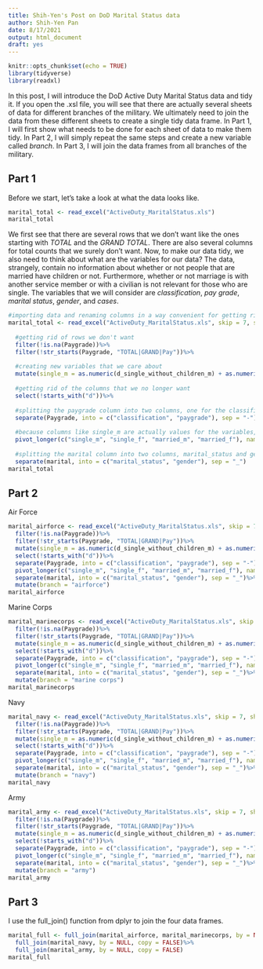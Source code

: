 ```yaml
---
title: Shih-Yen's Post on DoD Marital Status data
author: Shih-Yen Pan
date: 8/17/2021
output: html_document
draft: yes
---
```


```r
knitr::opts_chunk$set(echo = TRUE)
library(tidyverse)
library(readxl)
```
In this post, I will introduce the DoD Active Duty Marital Status data and tidy it.
If you open the .xsl file, you will see that there are actually several sheets of data for different branches of the military. We ultimately need to join the data from these different sheets to create a single tidy data frame. In Part 1, I will first show what needs to be done for each sheet of data to make them tidy. In Part 2, I will simply repeat the same steps and create a new variable called *branch*. In Part 3, I will join the data frames from all branches of the military.

## Part 1

Before we start, let's take a look at what the data looks like.

```r
marital_total <- read_excel("ActiveDuty_MaritalStatus.xls")
marital_total
```
We first see that there are several rows that we don't want like the ones starting with *TOTAL* and the *GRAND TOTAL*. There are also several columns for total counts that we surely don't want. Now, to make our data tidy, we also need to think about what are the variables for our data? The data, strangely, contain no information about whether or not people that are married have children or not. Furthermore, whether or not marriage is with another service member or with a civilian is not relevant for those who are single. The variables that we will consider are *classification*, *pay grade*, *marital status*, *gender*, and *cases*.

```r
#importing data and renaming columns in a way convenient for getting rid of them later
marital_total <- read_excel("ActiveDuty_MaritalStatus.xls", skip = 7, sheet = 1, col_names = c("d", "Paygrade", "d_single_without_children_m", "d_single_without_children_f", "d", "d_single_with_children_m", "d_single_with_children_f", "d", "d_joint_service_marriage_m", "d_joint_service_marriage_f", "d", "d_civilian_marriage_m", "d_civilian_marriage_f", "d", "d", "d", "d"))%>% 
  
  #getting rid of rows we don't want
  filter(!is.na(Paygrade))%>%
  filter(!str_starts(Paygrade, "TOTAL|GRAND|Pay"))%>%
  
  #creating new variables that we care about
  mutate(single_m = as.numeric(d_single_without_children_m) + as.numeric(d_single_with_children_m), single_f = as.numeric(d_single_without_children_f) + as.numeric(d_single_with_children_f), married_m = as.numeric(d_joint_service_marriage_m) + as.numeric(d_civilian_marriage_m), married_f = as.numeric(d_joint_service_marriage_f) + as.numeric(d_civilian_marriage_f))%>%
  
  #getting rid of the columns that we no longer want
  select(!starts_with("d"))%>%
  
  #splitting the paygrade column into two columns, one for the classification and one for the level of paygrade
  separate(Paygrade, into = c("classification", "paygrade"), sep = "-")%>%
  
  #because columns like single_m are actually values for the variables, marital status and gender, we use pivot_longer
  pivot_longer(c("single_m", "single_f", "married_m", "married_f"), names_to = "marital", values_to = "cases") %>%
  
  #splitting the marital column into two columns, marital_status and gender
  separate(marital, into = c("marital_status", "gender"), sep = "_")
marital_total
```
## Part 2

Air Force
```r
marital_airforce <- read_excel("ActiveDuty_MaritalStatus.xls", skip = 7, sheet = 2, col_names = c("d", "Paygrade", "d_single_without_children_m", "d_single_without_children_f", "d", "d_single_with_children_m", "d_single_with_children_f", "d", "d_joint_service_marriage_m", "d_joint_service_marriage_f", "d", "d_civilian_marriage_m", "d_civilian_marriage_f", "d", "d", "d", "d"))%>% 
  filter(!is.na(Paygrade))%>%
  filter(!str_starts(Paygrade, "TOTAL|GRAND|Pay"))%>%
  mutate(single_m = as.numeric(d_single_without_children_m) + as.numeric(d_single_with_children_m), single_f = as.numeric(d_single_without_children_f) + as.numeric(d_single_with_children_f), married_m = as.numeric(d_joint_service_marriage_m) + as.numeric(d_civilian_marriage_m), married_f = as.numeric(d_joint_service_marriage_f) + as.numeric(d_civilian_marriage_f))%>%
  select(!starts_with("d"))%>%
  separate(Paygrade, into = c("classification", "paygrade"), sep = "-")%>%
  pivot_longer(c("single_m", "single_f", "married_m", "married_f"), names_to = "marital", values_to = "cases") %>%
  separate(marital, into = c("marital_status", "gender"), sep = "_")%>%
  mutate(branch = "airforce")
marital_airforce
```

Marine Corps

```r
marital_marinecorps <- read_excel("ActiveDuty_MaritalStatus.xls", skip = 7, sheet = 3, col_names = c("d", "Paygrade", "d_single_without_children_m", "d_single_without_children_f", "d", "d_single_with_children_m", "d_single_with_children_f", "d", "d_joint_service_marriage_m", "d_joint_service_marriage_f", "d", "d_civilian_marriage_m", "d_civilian_marriage_f", "d", "d", "d", "d"))%>% 
  filter(!is.na(Paygrade))%>%
  filter(!str_starts(Paygrade, "TOTAL|GRAND|Pay"))%>%
  mutate(single_m = as.numeric(d_single_without_children_m) + as.numeric(d_single_with_children_m), single_f = as.numeric(d_single_without_children_f) + as.numeric(d_single_with_children_f), married_m = as.numeric(d_joint_service_marriage_m) + as.numeric(d_civilian_marriage_m), married_f = as.numeric(d_joint_service_marriage_f) + as.numeric(d_civilian_marriage_f))%>%
  select(!starts_with("d"))%>%
  separate(Paygrade, into = c("classification", "paygrade"), sep = "-")%>%
  pivot_longer(c("single_m", "single_f", "married_m", "married_f"), names_to = "marital", values_to = "cases") %>%
  separate(marital, into = c("marital_status", "gender"), sep = "_")%>%
  mutate(branch = "marine corps")
marital_marinecorps
```

Navy
```r
marital_navy <- read_excel("ActiveDuty_MaritalStatus.xls", skip = 7, sheet = 4, col_names = c("d", "Paygrade", "d_single_without_children_m", "d_single_without_children_f", "d", "d_single_with_children_m", "d_single_with_children_f", "d", "d_joint_service_marriage_m", "d_joint_service_marriage_f", "d", "d_civilian_marriage_m", "d_civilian_marriage_f", "d", "d", "d", "d"))%>% 
  filter(!is.na(Paygrade))%>%
  filter(!str_starts(Paygrade, "TOTAL|GRAND|Pay"))%>%
  mutate(single_m = as.numeric(d_single_without_children_m) + as.numeric(d_single_with_children_m), single_f = as.numeric(d_single_without_children_f) + as.numeric(d_single_with_children_f), married_m = as.numeric(d_joint_service_marriage_m) + as.numeric(d_civilian_marriage_m), married_f = as.numeric(d_joint_service_marriage_f) + as.numeric(d_civilian_marriage_f))%>%
  select(!starts_with("d"))%>%
  separate(Paygrade, into = c("classification", "paygrade"), sep = "-")%>%
  pivot_longer(c("single_m", "single_f", "married_m", "married_f"), names_to = "marital", values_to = "cases") %>%
  separate(marital, into = c("marital_status", "gender"), sep = "_")%>%
  mutate(branch = "navy")
marital_navy
```
Army
```r
marital_army <- read_excel("ActiveDuty_MaritalStatus.xls", skip = 7, sheet = 5, col_names = c("d", "Paygrade", "d_single_without_children_m", "d_single_without_children_f", "d", "d_single_with_children_m", "d_single_with_children_f", "d", "d_joint_service_marriage_m", "d_joint_service_marriage_f", "d", "d_civilian_marriage_m", "d_civilian_marriage_f", "d", "d", "d", "d"))%>% 
  filter(!is.na(Paygrade))%>%
  filter(!str_starts(Paygrade, "TOTAL|GRAND|Pay"))%>%
  mutate(single_m = as.numeric(d_single_without_children_m) + as.numeric(d_single_with_children_m), single_f = as.numeric(d_single_without_children_f) + as.numeric(d_single_with_children_f), married_m = as.numeric(d_joint_service_marriage_m) + as.numeric(d_civilian_marriage_m), married_f = as.numeric(d_joint_service_marriage_f) + as.numeric(d_civilian_marriage_f))%>%
  select(!starts_with("d"))%>%
  separate(Paygrade, into = c("classification", "paygrade"), sep = "-")%>%
  pivot_longer(c("single_m", "single_f", "married_m", "married_f"), names_to = "marital", values_to = "cases") %>%
  separate(marital, into = c("marital_status", "gender"), sep = "_")%>%
  mutate(branch = "army")
marital_army
```


## Part 3
I use the full_join() function from dplyr to join the four data frames.
```r
marital_full <- full_join(marital_airforce, marital_marinecorps, by = NULL, copy = FALSE)%>%
  full_join(marital_navy, by = NULL, copy = FALSE)%>%
  full_join(marital_army, by = NULL, copy = FALSE)
marital_full
```

